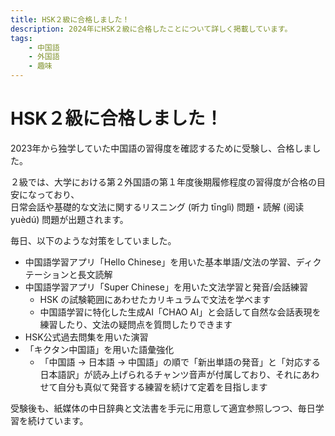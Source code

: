 ```yaml
---
title: HSK２級に合格しました！
description: 2024年にHSK２級に合格したことについて詳しく掲載しています。
tags:
    - 中国語
    - 外国語
    - 趣味
---
```



# HSK２級に合格しました！

2023年から独学していた中国語の習得度を確認するために受験し、合格しました。

<ExternalLink
    url="https://twitter.com/0918nobita/status/1772130838777376928"
    label="合格報告ツイート"
/>

２級では、大学における第２外国語の第１年度後期履修程度の習得度が合格の目安になっており、  
日常会話や基礎的な文法に関するリスニング (听力 tīnglì) 問題・読解 (阅读 yuèdú) 問題が出題されます。

毎日、以下のような対策をしていました。

-   中国語学習アプリ「Hello Chinese」を用いた基本単語/文法の学習、ディクテーションと長文読解
-   中国語学習アプリ「Super Chinese」を用いた文法学習と発音/会話練習
    -   HSK の試験範囲にあわせたカリキュラムで文法を学べます
    -   中国語学習に特化した生成AI「CHAO AI」と会話して自然な会話表現を練習したり、文法の疑問点を質問したりできます
-   HSK公式過去問集を用いた演習
-   「キクタン中国語」を用いた語彙強化
    -   「中国語 → 日本語 → 中国語」の順で「新出単語の発音」と「対応する日本語訳」が読み上げられるチャンツ音声が付属しており、それにあわせて自分も真似て発音する練習を続けて定着を目指します

受験後も、紙媒体の中日辞典と文法書を手元に用意して適宜参照しつつ、毎日学習を続けています。
